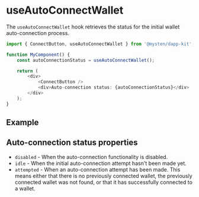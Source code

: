 
# useAutoConnectWallet

The `useAutoConnectWallet` hook retrieves the status for the initial wallet auto-connection process.

```ts
import { ConnectButton, useAutoConnectWallet } from '@mysten/dapp-kit';

function MyComponent() {
    const autoConnectionStatus = useAutoConnectWallet();

    return (
        <div>
            <ConnectButton />
            <div>Auto-connection status: {autoConnectionStatus}</div>
        </div>
    );
}
```

## Example

<UseAutoConnectionStatusExample />

## Auto-connection status properties

-   `disabled` - When the auto-connection functionality is disabled.
-   `idle` - When the initial auto-connection attempt hasn't been made yet.
-   `attempted` - When an auto-connection attempt has been made. This means either that there is no
    previously connected wallet, the previously connected wallet was not found, or that it has
    successfully connected to a wallet.
